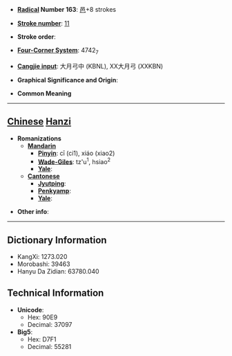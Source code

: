 * '''[[Wiktionary:Chinese radical index| Radical]] Number 163''': [[Wiktionary:Chinese radical index 邑|邑]]+8 strokes

* '''[[Wiktionary:Chinese total strokes index|Stroke number]]''': [[Wiktionary:Chinese total strokes index 11|11]]

* '''Stroke order''': 

* '''[[Wiktionary:Chinese four corner index|Four-Corner System]]''': 4742<sub>7</sub>

* '''[[Wiktionary:Chinese Cangjie index|Cangjie input]]''': 大月弓中 (KBNL), XX大月弓 (XXKBN)

* '''Graphical Significance and Origin''': 

* '''Common Meaning'''

----

== [[Chinese]] [[Hanzi]] ==

* '''Romanizations'''
** '''[[Mandarin]]'''
*** '''[[Pinyin]]''': cī (ci1), xiáo (xiao2)
*** '''[[Wade-Giles]]''': tz'u<sup>1</sup>, hsiao<sup>2</sup>
*** '''[[Yale]]''': 
** '''[[Cantonese]]'''
*** '''[[Jyutping]]''':
*** '''[[Penkyamp]]''': 
*** '''[[Yale]]''': 

* '''Other info''': 

----

== Dictionary Information ==

* KangXi: 1273.020
* Morobashi: 39463
* Hanyu Da Zidian: 63780.040

== Technical Information ==

* '''Unicode''':
** Hex: 90E9
** Decimal: 37097
* '''Big5''':
** Hex: D7F1
** Decimal: 55281